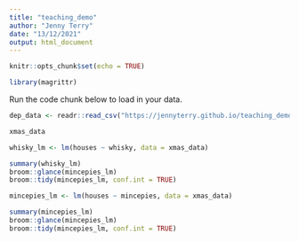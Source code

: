 ```yaml
---
title: "teaching_demo"
author: "Jenny Terry"
date: "13/12/2021"
output: html_document
---
```


```r
knitr::opts_chunk$set(echo = TRUE)

library(magrittr)
```

Run the code chunk below to load in your data.

```r
dep_data <- readr::read_csv("https://jennyterry.github.io/teaching_demo/xmas_data.csv")
```



```r
xmas_data
```


```r
whisky_lm <- lm(houses ~ whisky, data = xmas_data)

summary(whisky_lm)
broom::glance(mincepies_lm)
broom::tidy(mincepies_lm, conf.int = TRUE)
```
```r
mincepies_lm <- lm(houses ~ mincepies, data = xmas_data)

summary(mincepies_lm)
broom::glance(mincepies_lm)
broom::tidy(mincepies_lm, conf.int = TRUE)
```


